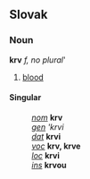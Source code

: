 == Slovak ==
=== Noun ===
'''krv''' ''f, no plural'''
# [[blood]]
==== Singular ====
: ''[[nominative|nom]]'' '''krv'''
: ''[[genitive|gen]]'' '''krvi''
: ''[[dative|dat]]'' '''krvi'''
: ''[[vocative|voc]]'' '''krv, krve'''
: ''[[locative|loc]]'' '''krvi'''
: ''[[instrumental|ins]]'' '''krvou'''